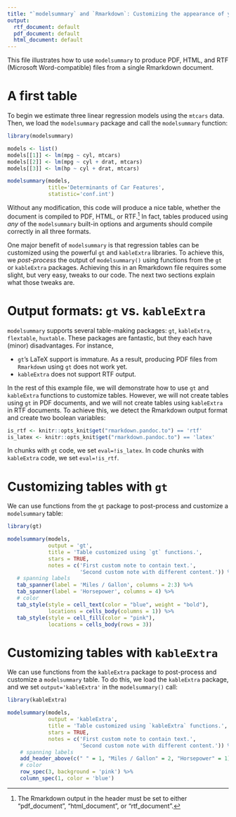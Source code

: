 ```yaml
---
title: "`modelsummary` and `Rmarkdown`: Customizing the appearance of your tables"
output:
  rtf_document: default
  pdf_document: default
  html_document: default
---
```


This file illustrates how to use `modelsummary` to produce PDF, HTML, and RTF (Microsoft Word-compatible) files from a single Rmarkdown document. 

# A first table

To begin we estimate three linear regression models using the `mtcars` data. Then, we load the `modelsummary` package and call the `modelsummary` function:

```r
library(modelsummary)

models <- list()
models[[1]] <- lm(mpg ~ cyl, mtcars)
models[[2]] <- lm(mpg ~ cyl + drat, mtcars)
models[[3]] <- lm(hp ~ cyl + drat, mtcars)

modelsummary(models,
             title='Determinants of Car Features',
             statistic='conf.int')
```

Without any modification, this code will produce a nice table, whether the document is compiled to PDF, HTML, or RTF.^[The Rmarkdown output in the header must be set to either "pdf_document", "html_document", or "rtf_document".] In fact, tables produced using *any* of the `modelsummary` built-in options and arguments should compile correctly in all three formats.

One major benefit of `modelsummary` is that regression tables can be customized using the powerful `gt` and `kableExtra` libraries. To achieve this, we *post-process* the output of `modelsummary()` using functions from the `gt` or `kableExtra` packages. Achieving this in an Rmarkdown file requires some slight, but very easy, tweaks to our code. The next two sections explain what those tweaks are. 

# Output formats: `gt` vs. `kableExtra`

`modelsummary` supports several table-making packages: `gt`, `kableExtra`, `flextable`, `huxtable`. These packages are fantastic, but they each have (minor) disadvantages. For instance,

* `gt`'s LaTeX support is immature. As a result, producing PDF files from `Rmarkdown` using `gt` does not work yet.
* `kableExtra` does not support RTF output.

In the rest of this example file, we will demonstrate how to use `gt` and `kableExtra` functions to customize tables. However, we will not create tables using `gt` in PDF documents, and we will not create tables using `kableExtra` in RTF documents. To achieve this, we detect the Rmarkdown output format and create two boolean variables:

```r
is_rtf <- knitr::opts_knit$get("rmarkdown.pandoc.to") == 'rtf'
is_latex <- knitr::opts_knit$get("rmarkdown.pandoc.to") == 'latex'
```

In chunks with `gt` code, we set `eval=!is_latex`. In code chunks with `kableExtra` code, we set `eval=!is_rtf`.

# Customizing tables with `gt`

We can use functions from the `gt` package to post-process and customize a `modelsummary` table:

```r
library(gt)

modelsummary(models, 
             output = 'gt',
             title = 'Table customized using `gt` functions.',
             stars = TRUE,
             notes = c('First custom note to contain text.',
                       'Second custom note with different content.')) %>%
   # spanning labels
   tab_spanner(label = 'Miles / Gallon', columns = 2:3) %>%
   tab_spanner(label = 'Horsepower', columns = 4) %>%
   # color
   tab_style(style = cell_text(color = "blue", weight = "bold"),
             locations = cells_body(columns = 1)) %>%
   tab_style(style = cell_fill(color = "pink"),
             locations = cells_body(rows = 3))
```

# Customizing tables with `kableExtra`

We can use functions from the `kableExtra` package to post-process and customize a `modelsummary` table. To do this, we load the `kableExtra` package, and we set `output='kableExtra'` in the `modelsummary()` call:

```r
library(kableExtra)

modelsummary(models,
             output = 'kableExtra',
             title = 'Table customized using `kableExtra` functions.',
             stars = TRUE,
             notes = c('First custom note to contain text.',
                       'Second custom note with different content.')) %>%
    # spanning labels
    add_header_above(c(" " = 1, "Miles / Gallon" = 2, "Horsepower" = 1)) %>%
    # color
    row_spec(3, background = 'pink') %>%
    column_spec(1, color = 'blue')
```
